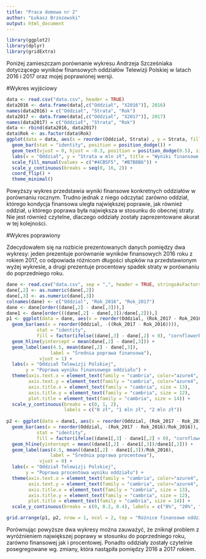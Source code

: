```yaml
---
title: "Praca domowa nr 2"
author: "Łukasz Brzozowski"
output: html_document
---
```

```r
library(ggplot2)
library(dplyr)
library(gridExtra)
```
Poniżej zamieszczam porównanie wykresu Andrzeja Szcześniaka dotyczącego wyników finansowych oddziałów Telewizji Polskiej w latach 2016 i 2017 oraz mojej poprawionej wersji.

#Wykres wyjściowy
```r
data <- read.csv("data.csv", header = TRUE)
data2016 <- data.frame(data[,c("Oddział", "X2016")], 2016)
names(data2016) = c("Oddział", "Strata", "Rok")
data2017 <- data.frame(data[,c("Oddział", "X2017")], 2017)
names(data2017) = c("Oddział", "Strata", "Rok")
data <- rbind(data2016, data2017)
data$Rok <- as.factor(data$Rok)
ggplot(data = data, aes(x = reorder(Oddział, Strata) , y = Strata, fill = Rok, label = Strata, width = 0.8)) + 
  geom_bar(stat = "identity", position = position_dodge()) +
  geom_text(vjust = 0, hjust = -0.3, position = position_dodge(0.5), size = 2) +
  labs(x = "Oddział", y = "Strata w mln zł", title = "Wyniki finansowe oddziałów regionalnych Telewizji Polskiej") + 
  scale_fill_manual(values = c("#4CB5F5", "#B7B8B6")) +
  scale_y_continuous(breaks = seq(0, 16, 2)) +
  coord_flip() + 
  theme_minimal()
```
Powyższy wykres przedstawia wyniki finansowe konkretnych oddziałów w porównaniu rocznym. Trudno jednak z niego odczytać zarówno oddział, którego kondycja finansowa uległa największej poprawie, jak również oddział, u którego poprawa była największa w stosunku do obecnej straty. Nie jest również czytelne, dlaczego oddziały zostały zaprezentowane akurat w tej kolejności.

#Wykres poprawiony

Zdecydowałem się na rozbicie prezentowanych danych pomiędzy dwa wykresy: jeden prezentuje porównanie wyników finansowych 2016 roku z rokiem 2017, co odpowiada różnicom długości słupków na przedstawionym wyżej wykresie, a drugi prezentuje procentowy spadek straty w porównaniu do poprzedniego roku.
```r
dane <- read.csv("data.csv", sep = ",", header = TRUE, stringsAsFactors = FALSE)
dane[,2] <- as.numeric(dane[,2])
dane[,3] <- as.numeric(dane[,3])
colnames(dane) <- c("Oddzial", "Rok_2016", "Rok_2017")
dane <- dane[order((dane[,2] - dane[,3])),]
dane1 <- dane[order(((dane[,2] - dane[,3])/dane[,2])),]
p1 <- ggplot(data = dane, aes(x = reorder(Oddzial, (Rok_2017 - Rok_2016)), y = -(Rok_2017 - Rok_2016))) +
  geom_bar(aes(x = reorder(Oddzial, -((Rok_2017 - Rok_2016)))), 
           stat = "identity", 
           fill = factor(ifelse((dane[,3] - dane[,2] < 0), "cornflowerblue", "brown2"))) +
  geom_hline(yintercept = mean(dane[,2] - dane[,3])) +
  geom_label(aes(4.5, mean(dane[,2] - dane[,3]), 
                label = "Średnia poprawa finansowa"), 
            vjust = 1) +
  labs(x = "Oddział Telewizji Polskiej", 
       y = "Poprawa wyniku finansowego oddziału") +
  theme(axis.text.x = element_text(family = "cambria", color="azure4", size=10, angle=90), 
        axis.text.y = element_text(family = "cambria", color="azure4", size = 10, angle = 60),
        axis.title.x = element_text(family = "cambria", size = 13),
        axis.title.y = element_text(family = "cambria", size = 12),
        plot.title = element_text(family = "cambria", size = 14)) +
  scale_y_continuous(breaks = c(0, 1, 2), 
                     labels = c("0 zł", "1 mln zł", "2 mln zł"))
  
p2 <- ggplot(data = dane1, aes(x = reorder(Oddzial, (Rok_2017 - Rok_2016)/Rok_2016), y = -(Rok_2017 - Rok_2016)/Rok_2016)) +
  geom_bar(aes(x = reorder(Oddzial, -(Rok_2017 - Rok_2016)/Rok_2016)), 
           stat = "identity", 
           fill = factor(ifelse((dane1[,3] - dane1[,2] < 0), "cornflowerblue", "brown2"))) +
  geom_hline(yintercept = mean((dane1[,2] - dane1[,3])/dane1[,2])) +
  geom_label(aes(4.5, mean((dane1[,2] - dane1[,3])/Rok_2016),
                label = "Średnia poprawa procentowa"),
            vjust = 0) +
  labs(x = "Oddział Telewizji Polskiej",
       y = "Poprawa procentowa wyniku oddziału") +
  theme(axis.text.x = element_text(family = "cambria", color="azure4", size=10, angle=90),
        axis.text.y = element_text(family = "cambria", color="azure4", size = 10, angle = 60),
        axis.title.x = element_text(family = "cambria", size = 13),
        axis.title.y = element_text(family = "cambria", size = 12),
        plot.title = element_text(family = "cambria", size = 14)) +
  scale_y_continuous(breaks = c(0, 0.2, 0.4), labels = c("0%", "20%", "40%"))
```
```r
grid.arrange(p1, p2, nrow = 1, ncol = 2, top = "Różnice finansowe oddziałów Telewizji Polskiej pomiędzy rokiem 2016 a 2017")
```

Porównując powyższe dwa wykresy można zauważyć, że zniknął problem z wyróżnieniem największej poprawy w stosunku do poprzedniego roku, zarówno finansowej jak i procentowej. Ponadto oddziały zostały czytelnie posegregowane wg. zmiany, która nastąpiła pomiędzy 2016 a 2017 rokiem.

